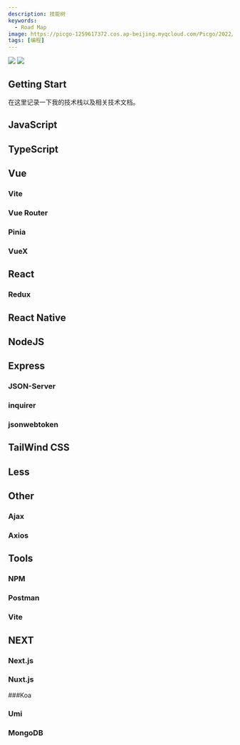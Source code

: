 ```yaml
---
description: 技能树
keywords:
  - Road Map
image: https://picgo-1259617372.cos.ap-beijing.myqcloud.com/Picgo/2022/01/19-11-28-23-404Lab.jpeg
tags: [编程]
---
```



<img
  className='Badges'
  src='https://picgo-1259617372.cos.ap-beijing.myqcloud.com/logo_chen_%E7%B4%AB%E8%89%B2.svg'
/>
<img
  className='Badges'
  src='https://api.netlify.com/api/v1/badges/62b2ea8d-7e62-49d1-bb5a-b507b01377af/deploy-status'
/>

## Getting Start

在这里记录一下我的技术栈以及相关技术文档。

## JavaScript

## TypeScript

## Vue

### Vite

### Vue Router

### Pinia

### VueX

## React

### Redux

## React Native

## NodeJS

## Express

### JSON-Server

### inquirer

### jsonwebtoken

###

## TailWind CSS

## Less

## Other

### Ajax

### Axios

## Tools

### NPM

### Postman

### Vite

###

## NEXT

### Next.js

### Nuxt.js

###Koa

### Umi

### MongoDB

##
